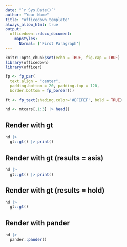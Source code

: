 ```yaml
---
date: "`r Sys.Date()`"
author: "Your Name"
title: "officedown template"
always_allow_html: true
output: 
  officedown::rdocx_document:
    mapstyles:
      Normal: ['First Paragraph']
---
```


```r
knitr::opts_chunk$set(echo = TRUE, fig.cap = TRUE)
library(officedown)
library(officer)

fp <- fp_par(
  text.align = "center", 
  padding.bottom = 20, padding.top = 120, 
  border.bottom = fp_border())

ft <- fp_text(shading.color='#EFEFEF', bold = TRUE)

hd <- mtcars[,1:3] |> head()
```

## Render with gt
```r
hd |>
  gt::gt() |> print()
```

## Render with gt (results = asis)
```r
hd |>
  gt::gt() |> print()
```

## Render with gt (results = hold)
```r
hd |>
  gt::gt()
```

## Render with pander
```r
hd |>
  pander::pander()
```


